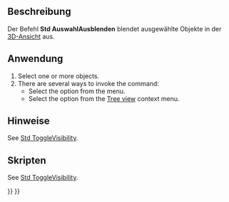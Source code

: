 <languages/>

{{Docnav/de
|[[Std_ShowSelection/de|AuswahlAnzeigen]]
|[[Std_SelectVisibleObjects/de|SichtbareObjekteAuswählen]]
|[[Std_View_Menu/de|Std Menü Ansicht]]
|IconL=Std_ShowSelection.svg
|IconR=Std_SelectVisibleObjects.svg
|IconC=Freecad.svg
}}

{{GuiCommand/de
|Name=Std HideSelection
|Name/de=Std AuswahlAusblenden
|MenuLocation=Ansicht → Sichtbarkeit → Auswahl ausblenden
|Workbenches=Alle
|SeeAlso=[[Std_ToggleVisibility/de|Std SichtbarkeitUmschalten]], [[Std_ShowSelection/de|Std AuswahlEinblenden]], [[Std_ToggleObjects/de|Std ObjekteUmschalten]], [[Std_ShowObjects/de|Std ObjekteEinblenden]], [[Std_HideObjects/de|Std ObjekteAusblenden]]
}}

<span id="Description"></span>
==Beschreibung==

Der Befehl '''Std AuswahlAusblenden''' blendet ausgewählte Objekte in der [[3D_view|3D-Ansicht]] aus.

<span id="Usage"></span>
==Anwendung==

# Select one or more objects.
# There are several ways to invoke the command:
#* Select the {{MenuCommand|View → Visibility → [[Image:Std_HideSelection.svg|16px]] Hide selection}} option from the menu.
#* Select the {{MenuCommand|[[Image:Std_HideSelection.svg|16px]] Hide selection}} option from the [[Tree_view|Tree view]] context menu.

<span id="Notes"></span>
==Hinweise==

See [[Std_ToggleVisibility#Notes|Std ToggleVisibility]].

<span id="Scripting"></span>
==Skripten==

See [[Std_ToggleVisibility#Scripting|Std ToggleVisibility]].


{{Docnav/de
|[[Std_ShowSelection/de|AuswahlAnzeigen]]
|[[Std_SelectVisibleObjects/de|SichtbareObjekteAuswählen]]
|[[Std_View_Menu/de|Std Menü Ansicht]]
|IconL=Std_ShowSelection.svg
|IconR=Std_SelectVisibleObjects.svg
|IconC=Freecad.svg
}}

{{Std_Base_navi{{#translation:}}}}
{{Userdocnavi{{#translation:}}}}